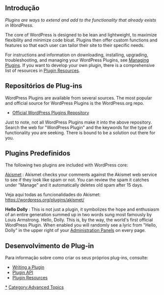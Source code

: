 {{Languages|
{{ar|الإضافات}}
{{en|Plugins}}
{{es|Plugins}}
{{fr|Plugins}}
{{it|Plugins}}
{{nl|Plugins}}
{{ja|プラグイン}}
{{ko|Plugins}}
{{lo|Plugins}}
{{mk|Додатоци}}
{{mya|Plugins}}
{{pt-br|O_que_são_Plugins_WordPress}}
{{ru|Плагины}}
{{sk|Moduly}}
{{th|Plugins}}
{{zh-cn|插件}}
{{zh-tw|外掛程式}}
}}

==Introdução==
''Plugins are ways to extend and add to the functionality that already exists in WordPress''.

The core of WordPress is designed to be lean and lightweight, to maximize flexibility and minimize code bloat. Plugins then offer custom functions and features so that each user can tailor their site to their specific needs.

For instructions and information on downloading, installing, upgrading, troubleshooting, and managing your WordPress Plugins, see [[Managing Plugins]]. If you want to develop your own plugin, there is a comprehensive list of resources in [[Plugin Resources]].

==Repositórios de Plug-ins==

WordPress Plugins are available from several sources. The most popular and official source for WordPress Plugins is the WordPress.org repo.

* [http://wordpress.org/extend/plugins/ Official WordPress Plugins Repository]

Just to note, not all WordPress Plugins make it into the above repository. Search the web for "WordPress Plugin" and the keywords for the type of functionality you are seeking. There is bound to be a solution out there for you.

==Plugins Predefinidos==
The following two plugins are included with WordPress core:

; [[Akismet]] : Akismet checks your comments against the Akismet web service to see if they look like spam or not. You can review the spam it catches under "Manage" and it automatically deletes old spam after 15 days.

Veja aqui todas as funcionalidades do Akismet:
https://wordpress.org/plugins/akismet/

; '''Hello Dolly''' : This is not just a plugin, it symbolizes the hope and enthusiasm of an entire generation summed up in two words sung most famously by Louis Armstrong. Hello, Dolly. This is, by the way, the world's first official WordPress Plugin. When enabled you will randomly see a lyric from "Hello, Dolly" in the upper right of your [[Administration Panels]] on every page.

==Desenvolvimento de Plug-in==

Para informação sobre como criar os seus próprios plug-ins, consulte:

* [[Writing a Plugin]]
* [[Plugin API]]
* [[Plugin Resources]]

[[Category:Plugins|*]]
[[Category:Advanced Topics]]